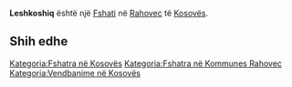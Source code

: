 {{Fshat në Kosovës
 | Emri                = Leshkoshiq
 | EmriAlt                = Leshkoshiq,Leskoshic,Leskovchic,Leskovcic,Leskovçic,Leskovčić,Lëskoshic,Лесковчић
 | Emri (Rasa dhanore) = 
 | Figura              = 
 | Shteti              = Kosovës
 | Komuna              = Rahovec
 | Kodi postar         = 
 | Sipërfaqja          = 

 | Popullsia           = 

 | Regj. i popullsisë  = 
 | Dend. e popullsisë  = 
 | Faqja zyrtare       = 
 <!--- Koordinatat ----> 
 | Gjerësia            = 42.68456
 | Gjatësia            = 21.03569
 | Lartësia            = 
}}
'''Leshkoshiq''' është një [[Fshati]] në [[Rahovec]] të [[Kosovës]].

<!-- == Gjeografia == -->
<!-- == Historia == -->
<!-- == Demografia == -->
== Shih edhe ==
{{Komuna Rahovec}}
{{Kosovo-Administrata-Cung}}

[[Kategoria:Fshatra në Kosovës]]
[[Kategoria:Fshatra në Kommunes Rahovec]]
[[Kategoria:Vendbanime në Kosovës]]